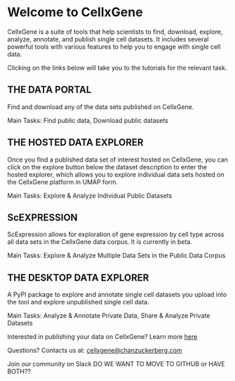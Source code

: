 # Welcome to CellxGene

CellxGene is a suite of tools that help scientists to  find, download, explore, analyze,  annotate, and publish single cell datasets. It includes several powerful tools with various features to help  you to engage with single cell data.

 Clicking on the links below will take you to the tutorials for the relevant task.


## THE DATA PORTAL

Find and download any of the data sets published on CellxGene.

Main Tasks: Find public data, Download public datasets


## THE HOSTED DATA EXPLORER

Once you find a published data set of interest hosted on CellxGene, you can click on the explore button below the dataset description to enter the hosted explorer, which allows you to explore individual data sets hosted on the CellxGene platform in UMAP form.

 Main Tasks: Explore & Analyze Individual  Public Datasets 


## ScEXPRESSION

ScExpression allows for exploration of gene expression by cell type across all data sets in the CellxGene data corpus. It is currently in beta.

 Main Tasks: Explore & Analyze Multiple Data Sets in  the Public Data Corpus


## THE DESKTOP DATA EXPLORER

A  PyPI package to explore and annotate single cell datasets you upload into the tool and explore unpublished single cell data.

 Main Tasks: Analyze & Annotate Private Data, Share & Analyze Private Datasets

Interested in publishing your data on CellxGene? Learn more [here](https://github.com/chanzuckerberg/single-cell-curation/)

Questions? Contacts us at:  [cellxgene@chanzuckerberg.com](mailto:cellxgene@chanzuckerberg.com)

Join our community on Slack  DO WE WANT TO MOVE TO GITHUB or HAVE BOTH??
